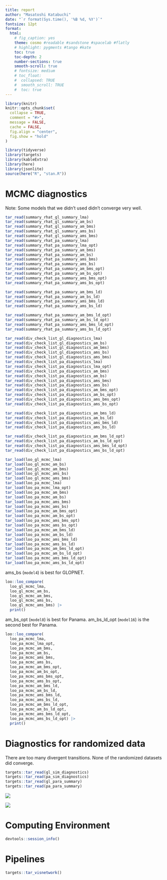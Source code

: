 ```yaml
---
title: report
author: "Masatoshi Katabuchi"
date: "`r format(Sys.time(), '%B %d, %Y')`"
fontsize: 12pt
format:
  html:
    # fig_caption: yes
    theme: cosmo #readable #sandstone #spacelab #flatly
    # highlight: pygments #tango #kate
    toc: true
    toc-depth: 2
    number-sections: true
    smooth-scroll: true
    # fontsize: medium
    # toc_float:
    #  collapsed: TRUE
    #  smooth_scroll: TRUE
    #  toc: true
---
```


```r
library(knitr)
knitr::opts_chunk$set(
  collapse = TRUE,
  comment = "#>",
  message = FALSE,
  cache = FALSE,
  fig.align = "center",
  fig.show = "hold"
)
```

```r
library(tidyverse)
library(targets)
library(kableExtra)
library(here)
library(jsonlite)
source(here("R", "stan.R"))
```

# MCMC diagnostics

Note: Some models that we didn't used didn't converge very well.

```r
tar_read(summary_rhat_gl_summary_lma)
tar_read(summary_rhat_gl_summary_am_bs)
tar_read(summary_rhat_gl_summary_am_bms)
tar_read(summary_rhat_gl_summary_ams_bs)
tar_read(summary_rhat_gl_summary_ams_bms)
tar_read(summary_rhat_pa_summary_lma)
tar_read(summary_rhat_pa_summary_lma_opt)
tar_read(summary_rhat_pa_summary_am_bms)
tar_read(summary_rhat_pa_summary_am_bs)
tar_read(summary_rhat_pa_summary_ams_bms)
tar_read(summary_rhat_pa_summary_ams_bs)
tar_read(summary_rhat_pa_summary_am_bms_opt)
tar_read(summary_rhat_pa_summary_am_bs_opt)
tar_read(summary_rhat_pa_summary_ams_bms_opt)
tar_read(summary_rhat_pa_summary_ams_bs_opt)

tar_read(summary_rhat_pa_summary_am_bms_ld)
tar_read(summary_rhat_pa_summary_am_bs_ld)
tar_read(summary_rhat_pa_summary_ams_bms_ld)
tar_read(summary_rhat_pa_summary_ams_bs_ld)

tar_read(summary_rhat_pa_summary_am_bms_ld_opt)
tar_read(summary_rhat_pa_summary_am_bs_ld_opt)
tar_read(summary_rhat_pa_summary_ams_bms_ld_opt)
tar_read(summary_rhat_pa_summary_ams_bs_ld_opt)

```

```r
tar_read(div_check_list_gl_diagnostics_lma)
tar_read(div_check_list_gl_diagnostics_am_bs)
tar_read(div_check_list_gl_diagnostics_am_bms)
tar_read(div_check_list_gl_diagnostics_ams_bs)
tar_read(div_check_list_gl_diagnostics_ams_bms)
tar_read(div_check_list_pa_diagnostics_lma)
tar_read(div_check_list_pa_diagnostics_lma_opt)
tar_read(div_check_list_pa_diagnostics_am_bms)
tar_read(div_check_list_pa_diagnostics_am_bs)
tar_read(div_check_list_pa_diagnostics_ams_bms)
tar_read(div_check_list_pa_diagnostics_ams_bs)
tar_read(div_check_list_pa_diagnostics_am_bms_opt)
tar_read(div_check_list_pa_diagnostics_am_bs_opt)
tar_read(div_check_list_pa_diagnostics_ams_bms_opt)
tar_read(div_check_list_pa_diagnostics_ams_bs_opt)

tar_read(div_check_list_pa_diagnostics_am_bms_ld)
tar_read(div_check_list_pa_diagnostics_am_bs_ld)
tar_read(div_check_list_pa_diagnostics_ams_bms_ld)
tar_read(div_check_list_pa_diagnostics_ams_bs_ld)

tar_read(div_check_list_pa_diagnostics_am_bms_ld_opt)
tar_read(div_check_list_pa_diagnostics_am_bs_ld_opt)
tar_read(div_check_list_pa_diagnostics_ams_bms_ld_opt)
tar_read(div_check_list_pa_diagnostics_ams_bs_ld_opt)
```

```r
tar_load(loo_gl_mcmc_lma)
tar_load(loo_gl_mcmc_am_bs)
tar_load(loo_gl_mcmc_am_bms)
tar_load(loo_gl_mcmc_ams_bs)
tar_load(loo_gl_mcmc_ams_bms)
tar_load(loo_pa_mcmc_lma)
tar_load(loo_pa_mcmc_lma_opt)
tar_load(loo_pa_mcmc_am_bms)
tar_load(loo_pa_mcmc_am_bs)
tar_load(loo_pa_mcmc_ams_bms)
tar_load(loo_pa_mcmc_ams_bs)
tar_load(loo_pa_mcmc_am_bms_opt)
tar_load(loo_pa_mcmc_am_bs_opt)
tar_load(loo_pa_mcmc_ams_bms_opt)
tar_load(loo_pa_mcmc_ams_bs_opt)
tar_load(loo_pa_mcmc_am_bms_ld)
tar_load(loo_pa_mcmc_am_bs_ld)
tar_load(loo_pa_mcmc_ams_bms_ld)
tar_load(loo_pa_mcmc_ams_bs_ld)
tar_load(loo_pa_mcmc_am_bms_ld_opt)
tar_load(loo_pa_mcmc_am_bs_ld_opt)
tar_load(loo_pa_mcmc_ams_bms_ld_opt)
tar_load(loo_pa_mcmc_ams_bs_ld_opt)
```

ams_bs (`model4`) is best for GLOPNET.

```r
loo::loo_compare(
  loo_gl_mcmc_lma,
  loo_gl_mcmc_am_bs,
  loo_gl_mcmc_am_bms,
  loo_gl_mcmc_ams_bs,
  loo_gl_mcmc_ams_bms) |>
  print()
```

am_bs_opt (`model8`) is best for Panama.
am_bs_ld_opt (`model16`) is the second best for Panama.

```r
loo::loo_compare(
  loo_pa_mcmc_lma,
  loo_pa_mcmc_lma_opt,
  loo_pa_mcmc_am_bms,
  loo_pa_mcmc_am_bs,
  loo_pa_mcmc_ams_bms,
  loo_pa_mcmc_ams_bs,
  loo_pa_mcmc_am_bms_opt,
  loo_pa_mcmc_am_bs_opt,
  loo_pa_mcmc_ams_bms_opt,
  loo_pa_mcmc_ams_bs_opt,
  loo_pa_mcmc_am_bms_ld,
  loo_pa_mcmc_am_bs_ld,
  loo_pa_mcmc_ams_bms_ld,
  loo_pa_mcmc_ams_bs_ld,
  loo_pa_mcmc_am_bms_ld_opt,
  loo_pa_mcmc_am_bs_ld_opt,
  loo_pa_mcmc_ams_bms_ld_opt,
  loo_pa_mcmc_ams_bs_ld_opt) |>
  print()
```


# Diagnostics for randomized data

There are too many divergent transitions.
None of the randomized datasets did converge.

```r
targets::tar_read(gl_sim_diagnostics)
targets::tar_read(pa_sim_diagnostics)
targets::tar_read(gl_para_summary)
targets::tar_read(pa_para_summary)
```


![](figs/coef_sim_gl.png)

![](figs/coef_sim_pa.png)


# Computing Environment

```r
devtools::session_info()
```


# Pipelines

```r
targets::tar_visnetwork()
```
